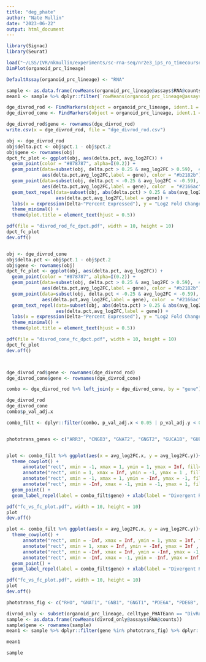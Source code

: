 ```yaml
---
title: "deg_phate"
author: "Nate Mullin"
date: "2023-06-22"
output: html_document
---
```


```r
library(Signac)
library(Seurat)
```

```r
load("~/LSS/IVR/nkmullin/experiments/sc-rna-seq/nr2e3_ips_ro_timecourse/seurat_downstream/phate_pseudotime_trajectory/organoid_prc_lineage_only_PHATEann.RData")
DimPlot(organoid_prc_lineage)
```




```r
DefaultAssay(organoid_prc_lineage) <- "RNA"

sample <- as.data.frame(rowMeans(organoid_prc_lineage@assays$RNA@counts))
mean1 <- sample %>% dplyr::filter(`rowMeans(organoid_prc_lineage@assays$RNA@counts)` > 1) %>% rownames()

dge_divrod_rod <- FindMarkers(object = organoid_prc_lineage, ident.1 = "DivRod", ident.2 = "Rod", logfc.threshold = 0, min.pct = -Inf, features = mean1)
dge_divrod_cone <- FindMarkers(object = organoid_prc_lineage, ident.1 = "DivRod", ident.2 = "Cone",  logfc.threshold = 0, min.pct = -Inf, features = mean1)

dge_divrod_rod$gene <- rownames(dge_divrod_rod)
write.csv(x = dge_divrod_rod, file = "dge_divrod_rod.csv")

obj <- dge_divrod_rod
obj$delta.pct <- obj$pct.1 - obj$pct.2
obj$gene <- rownames(obj)
dpct_fc_plot <- ggplot(obj, aes(delta.pct, avg_log2FC)) + 
  geom_point(color = "#878787", alpha=I(0.2)) +
  geom_point(data=subset(obj, delta.pct > 0.25 & avg_log2FC > 0.59),  # DELTA PCT > 0.25 AND logFC>1
             aes(delta.pct,avg_log2FC,label = gene), color = "#b2182b") + 
  geom_point(data=subset(obj, delta.pct < -0.25 & avg_log2FC < -0.59),
             aes(delta.pct,avg_log2FC,label = gene), color  = "#2166ac") + 
  geom_text_repel(data=subset(obj, abs(delta.pct) > 0.25 & abs(avg_log2FC) > 0.59), max.overlaps = 20,
                  aes(delta.pct,avg_log2FC,label = gene)) + 
  labs(x = expression(Delta~"Percent Expressed"), y = "Log2 Fold Change", title = "Divergent Rod/Rod") +
  theme_minimal() +
  theme(plot.title = element_text(hjust = 0.5))

pdf(file = "divrod_rod_fc_dpct.pdf", width = 10, height = 10)
dpct_fc_plot
dev.off()


obj <- dge_divrod_cone
obj$delta.pct <- obj$pct.1 - obj$pct.2
obj$gene <- rownames(obj)
dpct_fc_plot <- ggplot(obj, aes(delta.pct, avg_log2FC)) + 
  geom_point(color = "#878787", alpha=I(0.2)) +
  geom_point(data=subset(obj, delta.pct > 0.25 & avg_log2FC > 0.59),  # DELTA PCT > 0.25 AND logFC>1
             aes(delta.pct,avg_log2FC,label = gene), color = "#b2182b") + 
  geom_point(data=subset(obj, delta.pct < -0.25 & avg_log2FC < -0.59),
             aes(delta.pct,avg_log2FC,label = gene), color  = "#2166ac") + 
  geom_text_repel(data=subset(obj, abs(delta.pct) > 0.25 & abs(avg_log2FC) > 0.59), max.overlaps = 20,
                  aes(delta.pct,avg_log2FC,label = gene)) + 
  labs(x = expression(Delta~"Percent Expressed"), y = "Log2 Fold Change", title = "Divergent Rod/Cone") +
  theme_minimal() +
  theme(plot.title = element_text(hjust = 0.5))

pdf(file = "divrod_cone_fc_dpct.pdf", width = 10, height = 10)
dpct_fc_plot
dev.off()



dge_divrod_rod$gene <- rownames(dge_divrod_rod)
dge_divrod_cone$gene <- rownames(dge_divrod_cone)

combo <- dge_divrod_rod %>% left_join(y = dge_divrod_cone, by = "gene")

dge_divrod_rod
dge_divrod_cone
combo$p_val_adj.x

combo_filt <- dplyr::filter(combo, p_val_adj.x < 0.05 | p_val_adj.y < 0.05)


phototrans_genes <- c("ARR3", "CNGB3", "GNAT2", "GNGT2", "GUCA1B", "GUBA1C","OPN1SW", "PDE6A", "PDE6C", "PDE6G", "RHO", "SAG")


plot <- combo_filt %>% ggplot(aes(x = avg_log2FC.x, y = avg_log2FC.y))+
  theme_cowplot() +
      annotate("rect", xmin = -1, xmax = 1, ymin = 1, ymax = Inf, fill= "#fbb4ae", alpha = 0.5)  + 
      annotate("rect", xmin = 1, xmax = Inf, ymin = -1, ymax = 1 , fill= "#b3cde3",alpha = 0.5) + 
      annotate("rect", xmin = -1, xmax = 1, ymin = -Inf, ymax = -1, fill= "#ccebc5",alpha = 0.5) + 
      annotate("rect", xmin = -Inf, xmax = -1, ymin = -1, ymax = 1, fill= "#decbe4",alpha = 0.5) + 
  geom_point() +
  geom_label_repel(label = combo_filt$gene) + xlab(label = "Divergent Rod/Rod") + ylab(label = "Divergent Rod/Cone")

pdf("fc_vs_fc_plot.pdf", width = 10, height = 10)
plot
dev.off()

plot <- combo_filt %>% ggplot(aes(x = avg_log2FC.x, y = avg_log2FC.y))+
  theme_cowplot() +
      annotate("rect", xmin = -Inf, xmax = Inf, ymin = 1, ymax = Inf, fill= "#c51b7d", alpha = 0.5)  + 
      annotate("rect", xmin = 1, xmax = Inf, ymin = -Inf, ymax = Inf , fill= "#b2182b",alpha = 0.5) + 
      annotate("rect", xmin = -Inf, xmax = Inf, ymin = -Inf, ymax = -1, fill= "#4d9221",alpha = 0.5) + 
      annotate("rect", xmin = -Inf, xmax = -1, ymin = -Inf, ymax = Inf, fill= "#2166ac",alpha = 0.5) + 
  geom_point() +
  geom_label_repel(label = combo_filt$gene) + xlab(label = "Divergent Rod/Rod") + ylab(label = "Divergent Rod/Cone")

pdf("fc_vs_fc_plot.pdf", width = 10, height = 10)
plot
dev.off()
```




```r
phototrans_fig <- c("RHO", "GNAT1", "GNB1", "GNGT1", "PDE6A", "PDE6B", "PDE6G", "CNGA1", "CNGB1", "SAG", "OPN1SW", "GNAT2", "GNB3", "GNGT2", "PDE6C", "PDE6H", "CNGA3", "CNGB3", "ARR3")
```

```r
divrod_only <- subset(organoid_prc_lineage, celltype_PHATEann == "DivRod")
sample <- as.data.frame(rowMeans(divrod_only@assays$RNA@counts))
sample$gene <- rownames(sample)
mean1 <- sample %>% dplyr::filter(gene %in% phototrans_fig) %>% dplyr::filter(`rowMeans(divrod_only@assays$RNA@counts)` > 1)

mean1

sample

```

